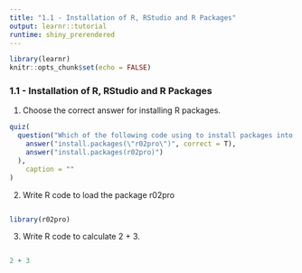 ```yaml
---
title: "1.1 - Installation of R, RStudio and R Packages"
output: learnr::tutorial
runtime: shiny_prerendered
---
```


```r
library(learnr)
knitr::opts_chunk$set(echo = FALSE)
```

### 1.1 - Installation of R, RStudio and R Packages


1. Choose the correct answer for installing R packages. 
```r
quiz(
  question("Which of the following code using to install packages into R will cause an error?",
    answer("install.packages(\"r02pro\")", correct = T),
    answer("install.packages(r02pro)")
  ),
    caption = ""
)
```

2. Write R code to load the package r02pro

```r

```

```r
library(r02pro)
```


3. Write R code to calculate 2 + 3.

```r

```

```r
2 + 3
```
